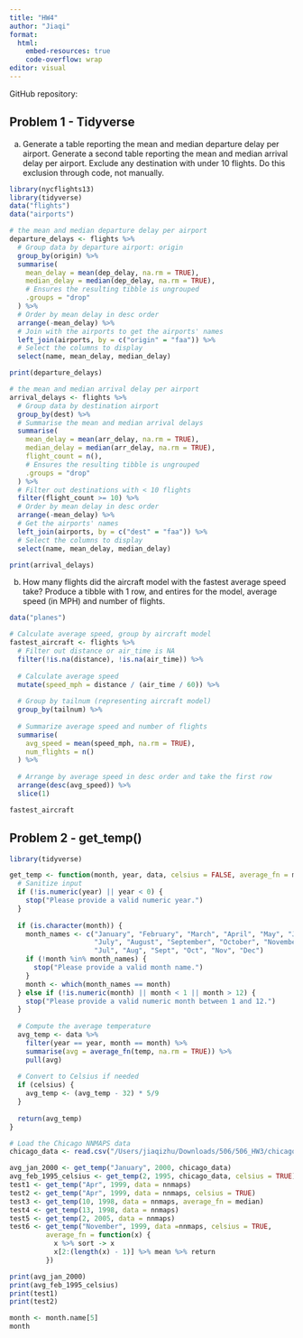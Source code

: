 ```yaml
---
title: "HW4"
author: "Jiaqi"
format:
  html:
    embed-resources: true
    code-overflow: wrap
editor: visual
---
```


GitHub repository:

## Problem 1 - Tidyverse

a.  Generate a table reporting the mean and median departure delay per airport. Generate a second table reporting the mean and median arrival delay per airport. Exclude any destination with under 10 flights. Do this exclusion through code, not manually.

```r
library(nycflights13)
library(tidyverse)
data("flights")
data("airports")

# the mean and median departure delay per airport
departure_delays <- flights %>%
  # Group data by departure airport: origin
  group_by(origin) %>%
  summarise(
    mean_delay = mean(dep_delay, na.rm = TRUE),
    median_delay = median(dep_delay, na.rm = TRUE),
    # Ensures the resulting tibble is ungrouped
    .groups = "drop"
  ) %>%
  # Order by mean delay in desc order
  arrange(-mean_delay) %>%
  # Join with the airports to get the airports' names
  left_join(airports, by = c("origin" = "faa")) %>%
  # Select the columns to display
  select(name, mean_delay, median_delay)

print(departure_delays)

# the mean and median arrival delay per airport
arrival_delays <- flights %>%
  # Group data by destination airport
  group_by(dest) %>%
  # Summarise the mean and median arrival delays
  summarise(
    mean_delay = mean(arr_delay, na.rm = TRUE),
    median_delay = median(arr_delay, na.rm = TRUE),
    flight_count = n(),
    # Ensures the resulting tibble is ungrouped
    .groups = "drop"
  ) %>%
  # Filter out destinations with < 10 flights
  filter(flight_count >= 10) %>%
  # Order by mean delay in desc order
  arrange(-mean_delay) %>%
  # Get the airports' names
  left_join(airports, by = c("dest" = "faa")) %>%
  # Select the columns to display
  select(name, mean_delay, median_delay)

print(arrival_delays)
```

b.  How many flights did the aircraft model with the fastest average speed take? Produce a tibble with 1 row, and entires for the model, average speed (in MPH) and number of flights.

```r
data("planes")

# Calculate average speed, group by aircraft model
fastest_aircraft <- flights %>%
  # Filter out distance or air_time is NA
  filter(!is.na(distance), !is.na(air_time)) %>%
  
  # Calculate average speed
  mutate(speed_mph = distance / (air_time / 60)) %>%
  
  # Group by tailnum (representing aircraft model)
  group_by(tailnum) %>%
  
  # Summarize average speed and number of flights
  summarise(
    avg_speed = mean(speed_mph, na.rm = TRUE),
    num_flights = n()
  ) %>%
  
  # Arrange by average speed in desc order and take the first row
  arrange(desc(avg_speed)) %>%
  slice(1)

fastest_aircraft

```

## Problem 2 - get_temp()

```r
library(tidyverse)

get_temp <- function(month, year, data, celsius = FALSE, average_fn = mean) {
  # Sanitize input
  if (!is.numeric(year) || year < 0) {
    stop("Please provide a valid numeric year.")
  }
  
  if (is.character(month)) {
    month_names <- c("January", "February", "March", "April", "May", "June",
                     "July", "August", "September", "October", "November", "December", "Jan", "Feb", "Mar", "Apr", "May", "Jun",
                     "Jul", "Aug", "Sept", "Oct", "Nov", "Dec")
    if (!month %in% month_names) {
      stop("Please provide a valid month name.")
    }
    month <- which(month_names == month)
  } else if (!is.numeric(month) || month < 1 || month > 12) {
    stop("Please provide a valid numeric month between 1 and 12.")
  }
  
  # Compute the average temperature
  avg_temp <- data %>%
    filter(year == year, month == month) %>%
    summarise(avg = average_fn(temp, na.rm = TRUE)) %>%
    pull(avg)
  
  # Convert to Celsius if needed
  if (celsius) {
    avg_temp <- (avg_temp - 32) * 5/9
  }
  
  return(avg_temp)
}

# Load the Chicago NNMAPS data
chicago_data <- read.csv("/Users/jiaqizhu/Downloads/506/506_HW3/chicago-nmmaps.csv", header = TRUE)

avg_jan_2000 <- get_temp("January", 2000, chicago_data)
avg_feb_1995_celsius <- get_temp(2, 1995, chicago_data, celsius = TRUE)
test1 <- get_temp("Apr", 1999, data = nnmaps)
test2 <- get_temp("Apr", 1999, data = nnmaps, celsius = TRUE)
test3 <- get_temp(10, 1998, data = nnmaps, average_fn = median)
test4 <- get_temp(13, 1998, data = nnmaps)
test5 <- get_temp(2, 2005, data = nnmaps)
test6 <- get_temp("November", 1999, data =nnmaps, celsius = TRUE,
         average_fn = function(x) {
           x %>% sort -> x
           x[2:(length(x) - 1)] %>% mean %>% return
         })

print(avg_jan_2000)
print(avg_feb_1995_celsius)
print(test1)
print(test2)

```
```r
month <- month.name[5]
month
```
